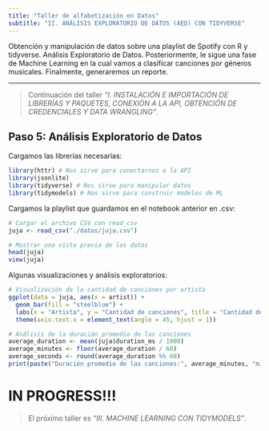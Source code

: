```yaml
---
title: "Taller de alfabetización en Datos"
subtitle: "II. ANÁLISIS EXPLORATORIO DE DATOS (AED) CON TIDYVERSE"
---
```


Obtención y manipulación de datos sobre una playlist de Spotify con R y tidyverse. Análisis Exploratorio de Datos. Posteriormente, le sigue una fase de Machine Learning en la cual vamos a clasificar canciones por géneros musicales. Finalmente, generaremos un reporte.

******

> Continuación del taller _"I. INSTALACIÓN E IMPORTACIÓN DE LIBRERÍAS Y PAQUETES, CONEXIÓN A LA API, OBTENCIÓN DE CREDENCIALES Y DATA WRANGLING"_.

## Paso 5: Análisis Exploratorio de Datos

Cargamos las librerías necesarias:

```r
library(httr) # Nos sirve para conectarnos a la API
library(jsonlite)
library(tidyverse) # Nos sirve para manipular datos
library(tidymodels) # Nos sirve para construir modelos de ML
```

Cargamos la playlist que guardamos en el notebook anterior en .csv:

```r
# Cargar el archivo CSV con read_csv
juja <- read_csv("./datos/juja.csv")

# Mostrar una vista previa de los datos
head(juja)
view(juja)
```

Algunas visualizaciones y análisis exploratorios:

```r
# Visualización de la cantidad de canciones por artista
ggplot(data = juja, aes(x = artist)) +
  geom_bar(fill = "steelblue") +
  labs(x = "Artista", y = "Cantidad de canciones", title = "Cantidad de canciones por artista") +
  theme(axis.text.x = element_text(angle = 45, hjust = 1))

# Análisis de la duración promedio de las canciones
average_duration <- mean(juja$duration_ms / 1000)
average_minutes <- floor(average_duration / 60)
average_seconds <- round(average_duration %% 60)
print(paste("Duración promedio de las canciones:", average_minutes, "minutos", average_seconds, "segundos"))

```

# IN PROGRESS!!!

> El próximo taller es _"III. MACHINE LEARNING CON TIDYMODELS"_.

